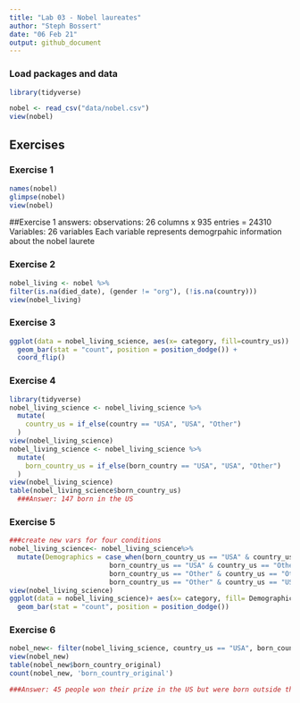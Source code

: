 ```yaml
---
title: "Lab 03 - Nobel laureates"
author: "Steph Bossert"
date: "06 Feb 21"
output: github_document
---
```


### Load packages and data

```r
library(tidyverse) 
```

```r
nobel <- read_csv("data/nobel.csv")
view(nobel)
```

## Exercises

### Exercise 1

```r
names(nobel)
glimpse(nobel)
view(nobel)
```

##Exercise 1 answers:
observations: 26 columns x 935 entries = 24310
Variables: 26 variables
Each variable represents demogrpahic information about the nobel laurete 


### Exercise 2

```r
nobel_living <- nobel %>%
filter(is.na(died_date), (gender != "org"), (!is.na(country)))
view(nobel_living)
```

### Exercise 3

```r
ggplot(data = nobel_living_science, aes(x= category, fill=country_us)) +
  geom_bar(stat = "count", position = position_dodge()) +
  coord_flip()

```

### Exercise 4

```r
library(tidyverse)
nobel_living_science <- nobel_living_science %>%
  mutate(
    country_us = if_else(country == "USA", "USA", "Other")
  )
view(nobel_living_science)
nobel_living_science <- nobel_living_science %>%
  mutate(
    born_country_us = if_else(born_country == "USA", "USA", "Other")
  )
view(nobel_living_science)
table(nobel_living_science$born_country_us)
  ###Answer: 147 born in the US
```

### Exercise 5

```r
###create new vars for four conditions 
nobel_living_science<- nobel_living_science%>% 
  mutate(Demographics = case_when(born_country_us == "USA" & country_us == "USA" ~ "Born & Won in USA", #condition 1
                         born_country_us == "USA" & country_us == "Other" ~ "Born in USA, Won in Other Country", #condition 2
                         born_country_us == "Other" & country_us == "Other" ~ "Born & Won in Other Country", #condition 3
                         born_country_us == "Other" & country_us == "USA" ~ "Born in Other Country, Won in USA")) #condition 4
view(nobel_living_science)
ggplot(data = nobel_living_science)+ aes(x= category, fill= Demographics) +
  geom_bar(stat = "count", position = position_dodge())
```

### Exercise 6

```R
nobel_new<- filter(nobel_living_science, country_us == "USA", born_country_original != "USA")
view(nobel_new)
table(nobel_new$born_country_original)
count(nobel_new, 'born_country_original')

###Answer: 45 people won their prize in the US but were born outside the US. The Uk has the most amount of winners (7) born there but who won their prize in the US. 
```




